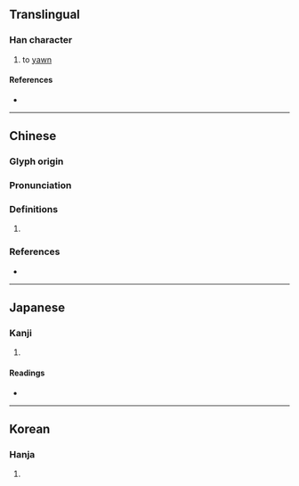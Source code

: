 {{character info/new}}
==Translingual==

===Han character===
{{Han char|rn=30|rad=口|as=05|sn=8|four=64031|canj=RGI|ids=⿰口去}}

# to [[yawn]]

====References====
* {{Han ref|kx=0184.020|dkj=03475|dj=0403.020|hdz=10597.100|uh=547F|ud=21631|bh=CBDC|bd=52188}}

----

==Chinese==
{{zh-forms}}

===Glyph origin===
{{Han etym}}

===Pronunciation===
{{zh-pron
|m=qù
|c=heoi3,keoi1
|mc=y
|oc=y
|cat=
}}

===Definitions===
{{zh-hanzi}}

# {{rfdef|zh}}

===References===
* {{R:yue:Hanzi}}

----

==Japanese==

===Kanji===
{{ja-kanji|grade=|rs=口05}}

# {{rfdef|ja|sort=口05}}

====Readings====
* {{ja-readings|on=[[か]] (ka), [[きょ]] (kyo), [[こ]] (ko), [[きょう]] (kyō), [[こう]] (kō)|kun=[[ひらく]] (hiraku), [[あくびする]] (akubisuru)}}

----

==Korean==

===Hanja===
{{ko-hanja|hangeul=거|rv=geo|mr=kŏ}}

# {{rfdef|ko|sort=口05}}
